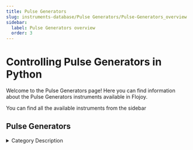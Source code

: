 ```yaml
---
title: Pulse Generators
slug: instruments-database/Pulse Generators/Pulse-Generators_overview
sidebar:
  label: Pulse Generators overview
  order: 3
---
```


# Controlling Pulse Generators in Python

Welcome to the Pulse Generators page! Here you can find information about the Pulse Generators instruments available in Flojoy.

You can find all the available instruments from the sidebar



## Pulse Generators

<details> 
<summary>Category Description</summary> 
A pulse generator is either an electronic circuit or a piece of electronic test equipment used to generate rectangular pulses. Pulse generators are used primarily for working with digital circuits; related function generators are used primarily for analog circuits.
</details> 

<div className="flex flex-wrap">

<InstrumentThumbnail 
    path='Pulse Generators/stanford-research/dg645'
    img='https://res.cloudinary.com/dhopxs1y3/image/upload/v1691782433/Instruments/Pulse%20Generator/DG-645/DG-645.jpg'
    label='DG645'    
/>

<InstrumentThumbnail 
    path='Pulse Generators/stanford-research/dg645'
    img='https://res.cloudinary.com/dhopxs1y3/image/upload/v1691782433/Instruments/Pulse%20Generator/DG-645/DG-645.jpg'
    label='DG645'    
/>

</div>